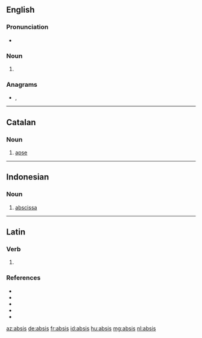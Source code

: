 ==English==

===Pronunciation===
* {{a|US}} {{IPA|/ˈæb.sɪs/|lang=en}}

===Noun===
{{en-noun|absides}}

# {{alternative spelling of|apsis|lang=en}}

===Anagrams===
* {{l|en|basis}}, {{l|en|isbas}}

----

==Catalan==
{{wikipedia|lang=ca}}

===Noun===
{{ca-noun|m|absis}}

# [[apse]]

----

==Indonesian==

===Noun===
{{id-noun}}

# [[abscissa]]

----

==Latin==

===Verb===
{{la-verb-form|absīs}}

# {{inflection of|absum||2|s|pres|actv|subj|lang=la}}

===References===
* {{R:L&S}}
* {{R:du Cange}}
* {{R:Gaffiot}}
* {{R:Peck}}
* {{R:Smith's Antiquities}}

[[az:absis]]
[[de:absis]]
[[fr:absis]]
[[id:absis]]
[[hu:absis]]
[[mg:absis]]
[[nl:absis]]